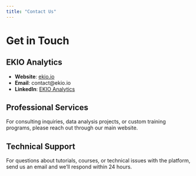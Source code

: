 ```yaml
---
title: "Contact Us"
---
```


# Get in Touch

## EKIO Analytics
- **Website**: [ekio.io](https://ekio.io)
- **Email**: contact@ekio.io
- **LinkedIn**: [EKIO Analytics](https://linkedin.com/company/ekio-analytics)

## Professional Services
For consulting inquiries, data analysis projects, or custom training programs, please reach out through our main website.

## Technical Support
For questions about tutorials, courses, or technical issues with the platform, send us an email and we'll respond within 24 hours.